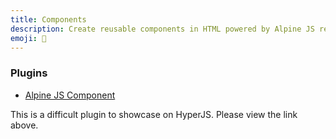 ```yaml
---
title: Components
description: Create reusable components in HTML powered by Alpine JS reactivity.
emoji: 🐳
---
```


### Plugins

- [Alpine JS Component](https://github.com/markmead/alpinejs-component)

This is a difficult plugin to showcase on HyperJS. Please view the link above.
